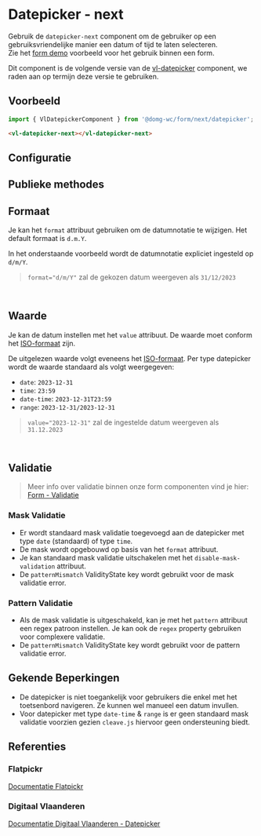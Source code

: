 
# Datepicker - next

Gebruik de `datepicker-next` component om de gebruiker op een gebruiksvriendelijke manier een datum of tijd te laten selecteren.<br/>
Zie het [form demo](/docs/ontwerp-form-demo--documentatie) voorbeeld voor het gebruik binnen een form.

Dit component is de volgende versie van de [vl-datepicker](/docs/components-datepicker--documentatie) component, we raden aan op termijn deze versie te gebruiken.

## Voorbeeld

```js
import { VlDatepickerComponent } from '@domg-wc/form/next/datepicker';
```

```html
<vl-datepicker-next></vl-datepicker-next>
```

<Canvas of={VlDatepickerStories.DatepickerDefault} />

## Configuratie

<ArgTypes of={VlDatepickerStories.DatepickerDefault} />

## Publieke methodes

<FormControlPublicMethods />

## Formaat

Je kan het `format` attribuut gebruiken om de datumnotatie te wijzigen. Het default formaat is `d.m.Y`.<br/>

In het onderstaande voorbeeld wordt de datumnotatie expliciet ingesteld op `d/m/Y`.

> `format="d/m/Y"` zal de gekozen datum weergeven als `31/12/2023`
```html
<vl-datepicker-next format="d/m/Y"></vl-datepicker-next>
```

## Waarde

Je kan de datum instellen met het `value` attribuut. De waarde moet conform het [ISO-formaat](https://en.wikipedia.org/wiki/ISO_8601) zijn.

De uitgelezen waarde volgt eveneens het [ISO-formaat](https://en.wikipedia.org/wiki/ISO_8601). Per type datepicker wordt de waarde standaard als volgt weergegeven:
- `date`: `2023-12-31`
- `time`: `23:59`
- `date-time`: `2023-12-31T23:59`
- `range`: `2023-12-31/2023-12-31`

> `value="2023-12-31"` zal de ingestelde datum weergeven als `31.12.2023`
```html
<vl-datepicker-next value="2023-12-31"></vl-datepicker-next>
```

## Validatie
> Meer info over validatie binnen onze form componenten vind je hier: [Form - Validatie](/docs/ontwerp-form-validation--documentatie)

### Mask Validatie

- Er wordt standaard mask validatie toegevoegd aan de datepicker met type `date` (standaard) of type `time`.
- De mask wordt opgebouwd op basis van het `format` attribuut.
- Je kan standaard mask validatie uitschakelen met het `disable-mask-validation` attribuut.
- De `patternMismatch` ValidityState key wordt gebruikt voor de mask validatie error.

### Pattern Validatie

- Als de mask validatie is uitgeschakeld, kan je met het `pattern` attribuut een regex patroon instellen. Je kan ook de `regex` property gebruiken voor complexere validatie.
- De `patternMismatch` ValidityState key wordt gebruikt voor de pattern validatie error.

## Gekende Beperkingen

- De datepicker is niet toegankelijk voor gebruikers die enkel met het toetsenbord navigeren. Ze kunnen wel manueel een datum invullen.
- Voor datepicker met type `date-time` & `range` is er geen standaard mask validatie voorzien gezien `cleave.js` hiervoor geen ondersteuning biedt.

## Referenties

### Flatpickr

[Documentatie Flatpickr](https://flatpickr.js.org/)

### Digitaal Vlaanderen

[Documentatie Digitaal Vlaanderen - Datepicker](https://overheid.vlaanderen.be/webuniversum/v3/documentation/components/vl-ui-datepicker/)
